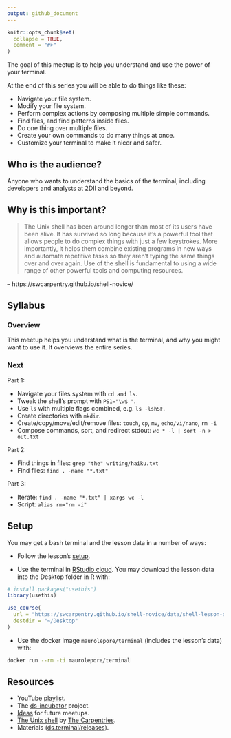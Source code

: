```yaml
---
output: github_document
---
```


```r
knitr::opts_chunk$set(
  collapse = TRUE,
  comment = "#>"
)
```

The goal of this meetup is to help you understand and use the power of your
terminal.

At the end of this series you will be able to do things like these:

* Navigate your file system.
* Modify your file system.
* Perform complex actions by composing multiple simple commands.
* Find files, and find patterns inside files.
* Do one thing over multiple files.
* Create your own commands to do many things at once.
* Customize your terminal to make it nicer and safer.

## Who is the audience?

Anyone who wants to understand the basics of the terminal, including developers
and analysts at 2DII and beyond.

## Why is this important?

> The Unix shell has been around longer than most of its users have been alive.
It has survived so long because it's a powerful tool that allows people to do
complex things with just a few keystrokes. More importantly, it helps them
combine existing programs in new ways and automate repetitive tasks so they
aren't typing the same things over and over again. Use of the shell is
fundamental to using a wide range of other powerful tools and computing
resources.

-- https://swcarpentry.github.io/shell-novice/

## Syllabus

### Overview

This meetup helps you understand what is the terminal, and why you might want
to use it. It overviews the entire series.

### Next

Part 1:

* Navigate your files system with `cd and ls`.
* Tweak the shell's prompt with `PS1="\w$ "`.
* Use `ls` with multiple flags combined, e.g. `ls -lshSF`.
* Create directories with `mkdir`.
* Create/copy/move/edit/remove files: `touch`, `cp`, `mv`, `echo/vi/nano`, `rm -i`
* Compose commands, sort, and redirect stdout: `wc * -l | sort -n > out.txt`

Part 2:

* Find things in files: `grep "the" writing/haiku.txt`
* Find files: `find . -name "*.txt"`

Part 3:

* Iterate: `find . -name "*.txt" | xargs wc -l`
* Script: `alias rm="rm -i"`

## Setup

You may get a bash terminal and the lesson data in a number of ways:

* Follow the lesson's [setup](https://swcarpentry.github.io/shell-novice/setup.html).

* Use the terminal in [RStudio cloud](https://rstudio.cloud/). You may download
the lesson data into the Desktop folder in R with:

```r
# install.packages("usethis")
library(usethis)

use_course(
  url = "https://swcarpentry.github.io/shell-novice/data/shell-lesson-data.zip", 
  destdir = "~/Desktop"
)
```

* Use the docker image `maurolepore/terminal` (includes the lesson's data) with:

```bash
docker run --rm -ti maurolepore/terminal
```

## Resources

* YouTube [playlist](https://bit.ly/ds-incubator-videos).
* The
[ds-incubator](https://github.com/2DegreesInvesting/ds-incubator#ds-incubator)
project.
* [Ideas](https://bit.ly/dsi-ideas) for future meetups.
* [The Unix shell](https://swcarpentry.github.io/shell-novice/) by [The Carpentries](https://carpentries.org/).
* Materials
([ds.terminal/releases](https://github.com/2DegreesInvesting/ds.terminal/releases)).
